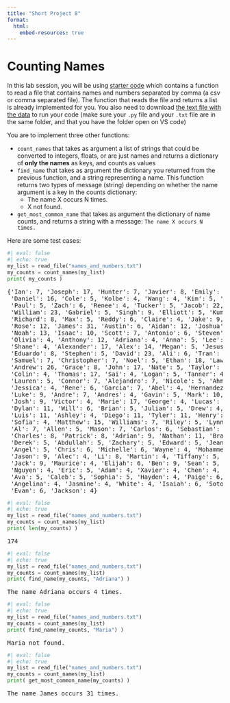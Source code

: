 ```yaml
---
title: "Short Project 8"
format:
  html:
    embed-resources: true
---
```


# Counting Names

In this lab session, you will be using [starter code](starter-code/count_names.py) which contains a function to read a file that contains names and numbers separated by comma (a csv or comma separated file). The function that reads the file and returns a list is already implemented for you. You also need to download [the text file with the data](starter-code/names_and_numbers.txt) to run your code (make sure your `.py` file and your `.txt` file are in the same folder, and that you have the folder open on VS code)

You are to implement three other functions:

* `count_names` that takes as argument a list of strings that could be converted to integers, floats, or are just names and returns a dictionary of **only the names** as keys, and counts as values
* `find_name` that takes as argument the dictionary you returned from the previous function, and a string representing a name. This function returns two types of message (string) depending on whether the name argument is a key in the counts dictionary:
  * The name X occurs N times.
  * X not found.
* `get_most_common_name` that takes as argument the dictionary of name counts, and returns a string with a message: `The name X occurs N times.`

Here are some test cases:

```python
#| eval: false
#| echo: true
my_list = read_file("names_and_numbers.txt")
my_counts = count_names(my_list)
print( my_counts )
```

<pre>
{'Ian': 7, 'Joseph': 17, 'Hunter': 7, 'Javier': 8, 'Emily': 11, 'Michael': 30,
 'Daniel': 16, 'Cole': 5, 'Kolbe': 4, 'Wang': 4, 'Kim': 5, 'Justin': 4, 
 'Paul': 5, 'Zach': 6, 'Renee': 4, 'Tucker': 5, 'Jacob': 22, 'Alan': 8, 
 'William': 23, 'Gabriel': 5, 'Singh': 9, 'Elliott': 5, 'Kumar': 5, 
 'Richard': 8, 'Max': 5, 'Reddy': 6, 'Claire': 4, 'Jake': 9, 'Robert': 12, 
 'Rose': 12, 'James': 31, 'Austin': 6, 'Aidan': 12, 'Joshua': 7, 'Chase': 9, 
 'Noah': 13, 'Isaac': 10, 'Scott': 7, 'Antonio': 6, 'Steven': 5, 'Emma': 9, 
 'Olivia': 4, 'Anthony': 12, 'Adriana': 4, 'Anna': 5, 'Lee': 13, 'Howard': 5, 
 'Shane': 4, 'Alexander': 17, 'Alex': 14, 'Megan': 5, 'Jesus': 5, 'Dev': 4, 
 'Eduardo': 8, 'Stephen': 5, 'David': 23, 'Ali': 6, 'Tran': 4, 'Jeremy': 5, 
 'Samuel': 7, 'Christopher': 7, 'Noel': 5, 'Ethan': 18, 'Lawrence': 4, 
 'Andrew': 26, 'Grace': 8, 'John': 17, 'Nate': 5, 'Taylor': 5, 'Jose': 11, 
 'Colin': 4, 'Thomas': 17, 'Sai': 4, 'Logan': 5, 'Tanner': 4, 'Aiden': 4, 
 'Lauren': 5, 'Connor': 7, 'Alejandro': 7, 'Nicole': 5, 'Ahmed': 5, 'Elise': 4, 
 'Jessica': 4, 'Rene': 6, 'Garcia': 7, 'Abel': 4, 'Hernandez': 4, 'Martinez': 9, 
 'Luke': 9, 'Andre': 7, 'Andres': 4, 'Gavin': 5, 'Mark': 10, 'Cameron': 4, 
 'Josh': 9, 'Victor': 4, 'Marie': 17, 'George': 4, 'Lucas': 7, 'Yan': 4, 
 'Dylan': 11, 'Will': 6, 'Brian': 5, 'Julian': 5, 'Drew': 4, 'Jordan': 11, 
 'Luis': 11, 'Ashley': 4, 'Diego': 11, 'Tyler': 11, 'Henry': 5, 'Elizabeth': 14, 
 'Sofia': 4, 'Matthew': 15, 'Williams': 7, 'Riley': 5, 'Lynn': 7, 'Ryan': 16, 
 'Al': 7, 'Allen': 5, 'Mason': 7, 'Carlos': 6, 'Sebastian': 4, 'Smith': 6, 
 'Charles': 8, 'Patrick': 8, 'Adrian': 9, 'Nathan': 11, 'Brandon': 8, 'Nick': 5, 
 'Derek': 5, 'Abdullah': 5, 'Zachary': 5, 'Edward': 5, 'Jean': 5, 'Sam': 9, 
 'Angel': 5, 'Chris': 6, 'Michelle': 6, 'Wayne': 4, 'Mohammed': 6, 'Trevor': 4, 
 'Jason': 9, 'Alec': 4, 'Li': 8, 'Martin': 4, 'Tiffany': 5, 'Peter': 6, 
 'Jack': 9, 'Maurice': 4, 'Elijah': 6, 'Ben': 9, 'Sean': 5, 'Anne': 4, 
 'Nguyen': 4, 'Eric': 5, 'Adam': 4, 'Xavier': 4, 'Chen': 4, 'Adnan': 4, 
 'Ava': 5, 'Caleb': 5, 'Sophia': 5, 'Hayden': 4, 'Paige': 6, 'Victoria': 4, 
 'Angelina': 4, 'Jasmine': 4, 'White': 4, 'Isaiah': 6, 'Soto': 5, 'Vivian': 4, 
 'Evan': 6, 'Jackson': 4}
</pre>

```python
#| eval: false
#| echo: true
my_list = read_file("names_and_numbers.txt")
my_counts = count_names(my_list)
print( len(my_counts) )
```

<pre>
174
</pre>

```python
#| eval: false
#| echo: true
my_list = read_file("names_and_numbers.txt")
my_counts = count_names(my_list)
print( find_name(my_counts, "Adriana") )
```

<pre>
The name Adriana occurs 4 times.
</pre>

```python
#| eval: false
#| echo: true
my_list = read_file("names_and_numbers.txt")
my_counts = count_names(my_list)
print( find_name(my_counts, "Maria") )
```

<pre>
Maria not found.
</pre>

```python
#| eval: false
#| echo: true
my_list = read_file("names_and_numbers.txt")
my_counts = count_names(my_list)
print( get_most_common_name(my_counts) )
```

<pre>
The name James occurs 31 times.
</pre>